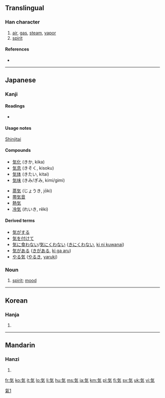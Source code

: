 {{also|氣|气}}
==Translingual==

===Han character===
{{Han char|rn=84|rad=气|as=02|sn=6|four=|canj=人弓大 (ONK)|ids=⿹[[气]][[㐅]]}}

# [[air]], [[gas]], [[steam]], [[vapor]]
# [[spirit]]

====References====
* {{Han ref|kx=0599.041|dkj=17046|dj=0990.170|hdz=32010.031|uh=6C17|ud=27671}}

[[Category:CJKV characters simplified differently in Japan and China|氣1]]

----

==Japanese==

===Kanji===
{{ja-kanji|grade=1|rs=气02}}

====Readings====
* {{ja-readings|on=[[き]] (ki), [[け]] (ke)|kun=[[いき]] (iki)}}

====Usage notes====
[[shinjitai|Shinjitai]]

====Compounds====
{{top2}}
* [[気化]] (きか, kika)
* [[気息]] (きそく, kisoku)
* [[気体]] (きたい, kitai)
* [[気味]] (きみ/ぎみ, kimi/gimi)
{{mid2}}
* [[蒸気]] (じょうき, jōki)
* [[帯気音]]
* [[熱気]]
* [[冷気]] (れいき, rēki)
{{bottom}}

====Derived terms====
* [[気がする]]
* [[気を付けて]]
* [[気に食わない]]/[[気にくわない]] ([[きにくわない]], [[ki ni kuwanai]])
* [[気がある]] ([[きがある]], [[ki ga aru]])
* [[やる気]] ([[やるき]], [[yaruki]])

===Noun===
{{ja-noun|k|hira=き|rom=ki}}

# [[spirit]]; [[mood]]

----

==Korean==

===Hanja===
{{ko-hanja|hangeul=기|eumhun=기운|rv=gi|mr=ki|y=ki}}

# {{defn|Korean}}

----

==Mandarin==

===Hanzi===
{{cmn-hanzi|pin=[[qì]] ([[qi4]])|wg=ch'i<sup>4</sup>}}

# {{defn|Mandarin}}

[[fr:気]]
[[ko:気]]
[[it:気]]
[[lo:気]]
[[li:気]]
[[hu:気]]
[[ms:気]]
[[ja:気]]
[[km:気]]
[[pl:気]]
[[fi:気]]
[[sv:気]]
[[uk:気]]
[[vi:気]]